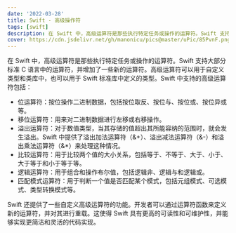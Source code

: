 ```yaml
---
date: '2022-03-28'
title: Swift - 高级操作符
tags: [swift]
description: 在 Swift 中，高级运算符是那些执行特定任务或操作的运算符。Swift 支持大部分标准 C 语言中的运算符，并增加了一些新的运算符。高级运算符可以用于自定义类型和类库中，也可以用于 Swift 标准库中定义的类型
cover: https://cdn.jsdelivr.net/gh/manonicu/pics@master/uPic/85PvnF.png
---
```


在 Swift 中，高级运算符是那些执行特定任务或操作的运算符。Swift 支持大部分标准 C 语言中的运算符，并增加了一些新的运算符。高级运算符可以用于自定义类型和类库中，也可以用于 Swift 标准库中定义的类型。Swift 中支持的高级运算符包括：

- 位运算符：按位操作二进制数据，包括按位取反、按位与、按位或、按位异或等。
- 移位运算符：用来对二进制数据进行左移或右移操作。
- 溢出运算符：对于数值类型，当其存储的值超出其所能容纳的范围时，就会发生溢出。Swift 中提供了溢出加法运算符（&+）、溢出减法运算符（&-）和溢出乘法运算符（&\*）来处理这种情况。
- 比较运算符：用于比较两个值的大小关系，包括等于、不等于、大于、小于、大于等于和小于等于等。
- 逻辑运算符：用于组合和操作布尔值，包括逻辑非、逻辑与和逻辑或。
- 匹配模式运算符：用于判断一个值是否匹配某个模式，包括元组模式、可选模式、类型转换模式等。

Swift 还提供了一些自定义高级运算符的功能。开发者可以通过运算符函数来定义新的运算符，并对其进行重载。这使得 Swift 具有更高的可读性和可维护性，并能够实现更简洁和灵活的代码实现。
